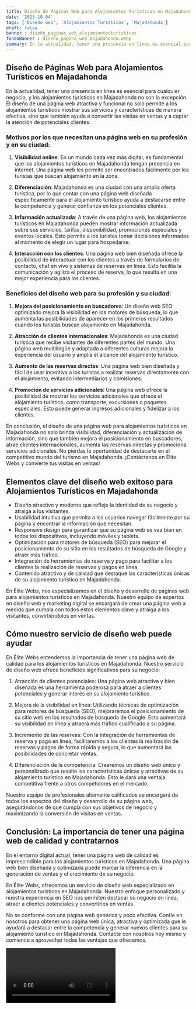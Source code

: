 ```yaml
---
title: Diseño de Páginas Web para Alojamientos Turísticos en Majadahonda
date: '2023-10-04'
tags: ['Diseño web', 'Alojamientos Turísticos', 'Majadahonda']
draft: false
banner : diseño_paginas_web_alojamientosturísticos
fondoBanner : diseño_pagina_web_majadahonda.webp
summary: En la actualidad, tener una presencia en línea es esencial para cualquier negocio, y los alojamientos turísticos en Majadahonda no son la excepción. El diseño de una página web atractiva y funcional no solo permite a los alojamientos turísticos mostrar sus servicios y características de manera efectiva, sino que también ayuda a convertir las visitas en ventas y a captar la atención de potenciales clientes.
---
```


## Diseño de Páginas Web para Alojamientos Turísticos en Majadahonda

En la actualidad, tener una presencia en línea es esencial para cualquier negocio, y los alojamientos turísticos en Majadahonda no son la excepción. El diseño de una página web atractiva y funcional no solo permite a los alojamientos turísticos mostrar sus servicios y características de manera efectiva, sino que también ayuda a convertir las visitas en ventas y a captar la atención de potenciales clientes.

### Motivos por los que necesitan una página web en su profesión y en su ciudad:

1. **Visibilidad online**: En un mundo cada vez más digital, es fundamental que los alojamientos turísticos en Majadahonda tengan presencia en internet. Una página web les permite ser encontrados fácilmente por los turistas que buscan alojamiento en la zona.

2. **Diferenciación**: Majadahonda es una ciudad con una amplia oferta turística, por lo que contar con una página web diseñada específicamente para el alojamiento turístico ayuda a destacarse entre la competencia y generar confianza en los potenciales clientes.

3. **Información actualizada**: A través de una página web, los alojamientos turísticos en Majadahonda pueden mostrar información actualizada sobre sus servicios, tarifas, disponibilidad, promociones especiales y eventos locales. Esto permite a los turistas tomar decisiones informadas al momento de elegir un lugar para hospedarse.

4. **Interacción con los clientes**: Una página web bien diseñada ofrece la posibilidad de interactuar con los clientes a través de formularios de contacto, chat en vivo y sistemas de reservas en línea. Esto facilita la comunicación y agiliza el proceso de reserva, lo que resulta en una mejor experiencia para los clientes.

### Beneficios del diseño web para su profesión y su ciudad:

1. **Mejora del posicionamiento en buscadores**: Un diseño web SEO optimizado mejora la visibilidad en los motores de búsqueda, lo que aumenta las posibilidades de aparecer en los primeros resultados cuando los turistas buscan alojamiento en Majadahonda.

2. **Atracción de clientes internacionales**: Majadahonda es una ciudad turística que recibe visitantes de diferentes partes del mundo. Una página web multilingüe y adaptada a diferentes culturas mejora la experiencia del usuario y amplía el alcance del alojamiento turístico.

3. **Aumento de las reservas directas**: Una página web bien diseñada y fácil de usar incentiva a los turistas a realizar reservas directamente con el alojamiento, evitando intermediarios y comisiones.

4. **Promoción de servicios adicionales**: Una página web ofrece la posibilidad de mostrar los servicios adicionales que ofrece el alojamiento turístico, como transporte, excursiones o paquetes especiales. Esto puede generar ingresos adicionales y fidelizar a los clientes.

En conclusión, el diseño de una página web para alojamientos turísticos en Majadahonda no solo brinda visibilidad, diferenciación y actualización de información, sino que también mejora el posicionamiento en buscadores, atrae clientes internacionales, aumenta las reservas directas y promociona servicios adicionales. No pierdas la oportunidad de destacarte en el competitivo mundo del turismo en Majadahonda. ¡Contáctanos en Élite Webs y convierte tus visitas en ventas!

<GifSeo />

<Cta />

## Elementos clave del diseño web exitoso para Alojamientos Turísticos en Majadahonda

- Diseño atractivo y moderno que refleje la identidad de su negocio y atraiga a los visitantes.
- Usabilidad intuitiva que permita a los usuarios navegar fácilmente por su página y encontrar la información que necesitan.
- Responsive design para garantizar que su página web se vea bien en todos los dispositivos, incluyendo móviles y tablets.
- Optimización para motores de búsqueda (SEO) para mejorar el posicionamiento de su sitio en los resultados de búsqueda de Google y atraer más tráfico.
- Integración de herramientas de reserva y pago para facilitar a los clientes la realización de reservas y pagos en línea.
- Contenido atractivo y de calidad que destaque las características únicas de su alojamiento turístico en Majadahonda.

En Élite Webs, nos especializamos en el diseño y desarrollo de páginas web para alojamientos turísticos en Majadahonda. Nuestro equipo de expertos en diseño web y marketing digital se encargará de crear una página web a medida que cumpla con todos estos elementos clave y atraiga a los visitantes, convirtiéndolos en ventas.

## Cómo nuestro servicio de diseño web puede ayudar

En Élite Webs entendemos la importancia de tener una página web de calidad para los alojamientos turísticos en Majadahonda. Nuestro servicio de diseño web ofrece beneficios significativos para su negocio:

1. Atracción de clientes potenciales: Una página web atractiva y bien diseñada es una herramienta poderosa para atraer a clientes potenciales y generar interés en su alojamiento turístico.

2. Mejora de la visibilidad en línea: Utilizando técnicas de optimización para motores de búsqueda (SEO), mejoraremos el posicionamiento de su sitio web en los resultados de búsqueda de Google. Esto aumentará su visibilidad en línea y atraerá más tráfico cualificado a su página.

3. Incremento de las reservas: Con la integración de herramientas de reserva y pago en línea, facilitaremos a los clientes la realización de reservas y pagos de forma rápida y segura, lo que aumentará las posibilidades de concretar ventas.

4. Diferenciación de la competencia: Crearemos un diseño web único y personalizado que resalte las características únicas y atractivas de su alojamiento turístico en Majadahonda. Esto le dará una ventaja competitiva frente a otros competidores en el mercado.

Nuestro equipo de profesionales altamente calificados se encargará de todos los aspectos del diseño y desarrollo de su página web, asegurándonos de que cumpla con sus objetivos de negocio y maximizando la conversión de visitas en ventas.

## Conclusión: La importancia de tener una página web de calidad y contratarnos

En el entorno digital actual, tener una página web de calidad es imprescindible para los alojamientos turísticos en Majadahonda. Una página web bien diseñada y optimizada puede marcar la diferencia en la generación de ventas y el crecimiento de su negocio.

En Élite Webs, ofrecemos un servicio de diseño web especializado en alojamientos turísticos en Majadahonda. Nuestro enfoque personalizado y nuestra experiencia en SEO nos permiten destacar su negocio en línea, atraer a clientes potenciales y convertirlos en ventas.

No se conforme con una página web genérica y poco efectiva. Confíe en nosotros para obtener una página web única, atractiva y optimizada que le ayudará a destacar entre la competencia y generar nuevos clientes para su alojamiento turístico en Majadahonda. Contacte con nosotros hoy mismo y comience a aprovechar todas las ventajas que ofrecemos.

<Video />

<CtaBot job='Alojamientos Turísticos' city='Majadahonda'/>

<Gmaps query='Majadahonda+españa+maps' />
